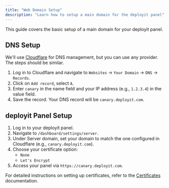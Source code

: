 ---
title: "Web Domain Setup"
description: "Learn how to setup a main domain for the deployit panel"
---

This guide covers the basic setup of a main domain for your deployit panel.

## DNS Setup

We'll use [Cloudflare](https://www.cloudflare.com/) for DNS management, but you can use any provider. The steps should be similar.

1. Log in to Cloudflare and navigate to `Websites` -> `Your Domain` -> `DNS` -> `Records`.
2. Click on `Add record`, select `A`.
3. Enter `canary` in the name field and your IP address (e.g., `1.2.3.4`) in the value field.
4. Save the record. Your DNS record will be `canary.deployit.com`.

<ImageZoom src="/assets/images/web-domain-setup/domain-setup.png" width={800} height={630} quality={100} priority alt='home og image' className="rounded-lg" />


## deployit Panel Setup

1. Log in to your deployit panel.
2. Navigate to `/dashboard/settings/server`.
3. Under Server domain, set your domain to match the one configured in Cloudflare (e.g., `canary.deployit.com`).
4. Choose your certificate option:
   - `None`
   - `Let's Encrypt`
6. Access your panel via `https://canary.deployit.com`.


For detailed instructions on setting up certificates, refer to the [Certificates](/docs/core/domain/certificates) documentation.


<ImageZoom src="/assets/images/web-domain-setup/deployit-setup.png" width={800} height={630} quality={100} priority alt='home og image' className="rounded-lg" />